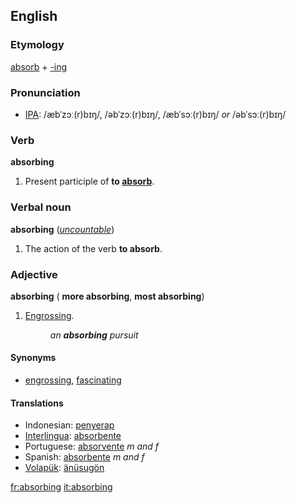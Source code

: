 ==English==
===Etymology===
[[absorb]] + [[-ing]]

===Pronunciation===
*[[IPA]]: /æbˈzɔː(r)bɪŋ/, /əbˈzɔː(r)bɪŋ/, /æbˈsɔː(r)bɪŋ/ ''or'' /əbˈsɔː(r)bɪŋ/

===Verb===
'''absorbing'''
# Present participle of '''to [[absorb]]'''.

===Verbal noun===
'''absorbing''' (''[[uncountable]]'')

#The action of the verb '''to absorb'''.

===Adjective===
'''absorbing''' ({{compar}} '''more absorbing''', {{superl}} '''most absorbing''')
#[[Engrossing]].
#:''an '''absorbing''' pursuit''

====Synonyms====
*[[engrossing]], [[fascinating]]

====Translations====
*Indonesian: [[serap|penyerap]]
*[[Interlingua]]: [[absorbente]]
*Portuguese: [[absorvente]] ''m and f''
*Spanish: [[absorbente]] ''m and f''
*[[Volapük]]: [[änüsugön]]

[[fr:absorbing]]
[[it:absorbing]]
